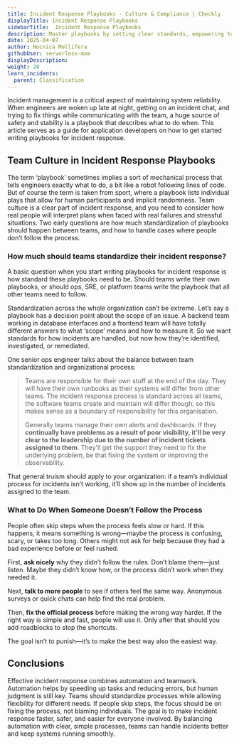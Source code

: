 ```yaml
---
title: Incident Response Playbooks - Culture & Compliance | Checkly
displayTitle: Incident Response Playbooks
sidebarTitle:  Incident Response Playbooks
description: Master playbooks by setting clear standards, empowering team autonomy, and refining processes when steps are skipped.
date: 2025-04-07
author: Nocnica Mellifera
githubUser: serverless-mom
displayDescription: 
weight: 20
learn_incidents:
  parent: Classification
---
```


Incident management is a critical aspect of maintaining system reliability. When engineers are woken up late at night, getting on an incident chat, and trying to fix things while communicating with the team, a huge source of safety and stability is a playbook that describes what to do when. This article serves as a guide for application developers on how to get started writing playbooks for incident response.

## Team Culture in Incident Response Playbooks

The term ‘playbook’ sometimes implies a sort of mechanical process that tells engineers exactly what to do, a bit like a robot following lines of code. But of course the term is taken from sport, where a playbook lists individual plays that allow for human participants and implicit randomness. Team culture is a clear part of incident response, and you need to consider how real people will interpret plans when faced with real failures and stressful situations. Two early questions are how much standardization of playbooks should happen between teams, and how to handle cases where people don’t follow the process.

### How much should teams standardize their incident response?

A basic question when you start writing playbooks for incident response is how standard these playbooks need to be. Should teams write their own playbooks, or should ops, SRE, or platform teams write the playbook that all other teams need to follow.

Standardization across the whole organization can’t be extreme. Let’s say a playbook has a decision point about the scope of an issue. A backend team working in database interfaces and a frontend team will have totally different answers to what ‘scope’ means and how to measure it. So we want standards for how incidents are handled, but now how they’re identified, investigated, or remediated.

One senior ops engineer talks about the balance between team standardization and organizational process:

> Teams are responsible for their own stuff at the end of the day. They will have their own runbooks as their systems will differ from other teams. The incident response process is standard across all teams, the software teams create and maintain will differ though, so this makes sense as a boundary of responsibility for this organisation.
> 
> 
> Generally teams manage their own alerts and dashboards. If they **continually have problems as a result of poor visibility, it'll be very clear to the leadership due to the number of incident tickets assigned to them**. They'll get the support they need to fix the underlying problem, be that fixing the system or improving the observability.
> 

That general truism should apply to your organization: if a team’s individual process for incidents isn’t working, it’ll show up in the number of incidents assigned to the team.

### What to Do When Someone Doesn’t Follow the Process

People often skip steps when the process feels slow or hard. If this happens, it means something is wrong—maybe the process is confusing, scary, or takes too long. Others might not ask for help because they had a bad experience before or feel rushed.

First, **ask nicely** why they didn’t follow the rules. Don’t blame them—just listen. Maybe they didn’t know how, or the process didn’t work when they needed it.

Next, **talk to more people** to see if others feel the same way. Anonymous surveys or quick chats can help find the real problem.

Then, **fix the official process** before making the wrong way harder. If the right way is simple and fast, people will use it. Only after that should you add roadblocks to stop the shortcuts.

The goal isn’t to punish—it’s to make the best way also the easiest way.

## Conclusions

Effective incident response combines automation and teamwork. Automation helps by speeding up tasks and reducing errors, but human judgment is still key. Teams should standardize processes while allowing flexibility for different needs. If people skip steps, the focus should be on fixing the process, not blaming individuals. The goal is to make incident response faster, safer, and easier for everyone involved. By balancing automation with clear, simple processes, teams can handle incidents better and keep systems running smoothly.